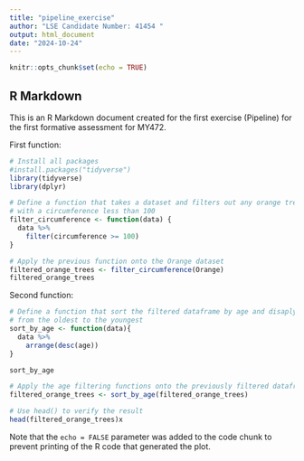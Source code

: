 ```yaml
---
title: "pipeline_exercise"
author: "LSE Candidate Number: 41454 "
output: html_document
date: "2024-10-24"
---
```


```r
knitr::opts_chunk$set(echo = TRUE)
```

## R Markdown

This is an R Markdown document created for the first exercise (Pipeline) for the first formative assessment for MY472.

First function:

```r
# Install all packages
#install.packages("tidyverse")
library(tidyverse)
library(dplyr)
```
```r
# Define a function that takes a dataset and filters out any orange trees 
# with a circumference less than 100
filter_circumference <- function(data) {
  data %>%
    filter(circumference >= 100)
}

```

```r
# Apply the previous function onto the Orange dataset
filtered_orange_trees <- filter_circumference(Orange)
filtered_orange_trees
```

Second function:
```r
# Define a function that sort the filtered dataframe by age and disaply them 
# from the oldest to the youngest
sort_by_age <- function(data){
  data %>%
    arrange(desc(age)) 
}

sort_by_age
```

```r
# Apply the age filtering functions onto the previously filtered dataframes
filtered_orange_trees <- sort_by_age(filtered_orange_trees)

# Use head() to verify the result
head(filtered_orange_trees)x
```
Note that the `echo = FALSE` parameter was added to the code chunk to prevent printing of the R code that generated the plot.
